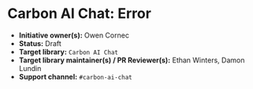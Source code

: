 
<Meta of={elementStories} />

# Carbon AI Chat: Error

* **Initiative owner(s):** Owen Cornec
* **Status:** Draft
* **Target library:** `Carbon AI Chat`
* **Target library maintainer(s) / PR Reviewer(s):** Ethan Winters, Damon Lundin
* **Support channel:** `#carbon-ai-chat`
